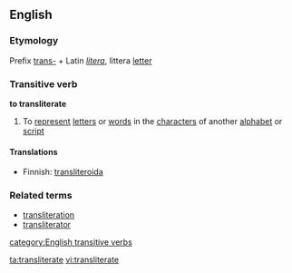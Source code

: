 ==English==
===Etymology===
Prefix [[trans-]] + Latin ''[[litera]]'', littera [[letter]]
===Transitive verb===
'''to transliterate'''
#To [[represent]] [[letter]]s or [[word]]s in the [[character]]s of another [[alphabet]] or [[script]]

====Translations====
*Finnish: [[transliteroida]]

===Related terms===
*[[transliteration]]
*[[transliterator]]
[[category:English transitive verbs]]

[[ta:transliterate]]
[[vi:transliterate]]